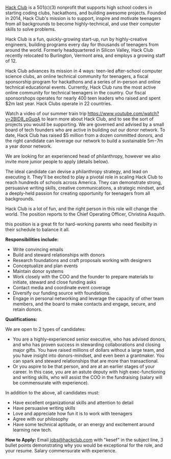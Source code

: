 [Hack Club](https://hackclub.com) is a 501(c)(3) nonprofit that supports high school coders in starting coding clubs, hackathons, and building awesome projects. Founded in 2014, Hack Club's mission is to support, inspire and motivate teenagers from all backgrounds to become highly-technical, and use their computer skills to solve problems.

Hack Club is a fun, quickly-growing start-up, run by highly-creative engineers, building programs every day for thousands of teenagers from around the world. Formerly headquartered in Silicon Valley, Hack Club recently relocated to Burlington, Vermont area, and employs a growing staff of 12. 

Hack Club advances its mission in 4 ways: teen-led after-school computer science clubs, an online technical community for teenagers, a fiscal sponsorship program for hackathons and a series of in-person and online technical educational events. Currently, Hack Club runs the most active online community for technical teenagers in the country. Our fiscal sponsorshops operates for nearly 400 teen leaders who raised and spent $2m last year. Hack Clubs operate in 22 countries. 

Watch a video of our summer train trip <https://www.youtube.com/watch?v=2BID8_pGuqA> to learn more about Hack Club, and to see the sort of projects you would be supporting. We are governed and advised by a small board of tech founders who are active in building out our donor network. To date, Hack Club has raised $5 million from a dozen committed donors, and the right candidate can leverage our network to build a sustainable $5m-$7m a year donor network. 

We are looking for an experienced head of philanthropy, however we also invite more junior people to apply (details below).  

The ideal candidate can devise a philanthropy strategy, and lead on executing it. They'll be excited to play a pivotal role in scaling Hack Club to reach hundreds of schools across America. They can demonstrate strong, persuasive writing skills, creative communications, a strategic mindset, and a deeply-held passion for creating opportunity for teenagers from all backgrounds. 
 
Hack Club is a lot of fun, and the right person in this role will change the world. The position reports to the Chief Operating Officer, Christina Asquith. 

this position is a great fit for hard-working parents who need flexibilty in their schedule to balance it all.


**Responsibilities include:**

- Write convincing emails
- Build and steward relationships with donors
- Research foundations and craft proposals working with designers
- Conceptualize and plan events 
- Maintain donor systems
- Work closely with the COO and the founder to prepare materials to initiate, steward and close funding asks
- Contact media and coordinate event coverage
- Diversify our funding source with foundations.
- Engage in personal networking and leverage the capacity of other team members, and the board to make contacts and engage, secure, and retain donors.

**Qualifications:**

We are open to 2 types of candidates:

- You are a highly-experienced senior executive, who has advised donors, and who has proven success in stewarding collaborations and closing major gifts. You have raised millions of dollars without a large team, and you have insight into donors-mindset, and even been a grantmaker. You can spark and steward relationships that are more than transactional. 
- Or you aspire to be that person, and are at an earlier stages of your career. In this case, you are an astute deputy with high exec-functioning and writing skills, who will assist the COO in the fundraising (salary will be commensurate with experience).

In addition to the above, all candidates must:

- Have excellent organizational skills and attention to detail
- Have persuasive writing skills 
- Love and appreciate how fun it is to work with teenagers
- Agree with our philosophy 
- Have some technical aptitude, or an energy and excitement around learning new tech. 


**How to Apply:** Email jobs@hackclub.com with "kesef" in the subject line, 3 bullet points demonstrating why you would be exceptional for the role, and your resume. Salary commensurate with experience.
